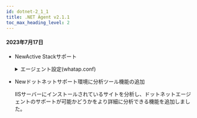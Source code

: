 ```yaml
---
id: dotnet-2_1_1
title: .NET Agent v2.1.1
toc_max_heading_level: 2
---
```


#### 2023年7月17日

-   <Status>New</Status>Active Stackサポート

    <details>
    <summary>エージェント設定(whatap.conf)</summary>

    **active_stack_enabled** <span class='type'>Boolean</span>

    デフォルト値 `true`

    アクティブスタックの追跡をアクティブにします。 **_分析_**>**_スタック_**メニューの**_トップスタック_**および**_ユニークスタック_**、**_アクティブスタック_**が該当します。

    </details>

-   <Status>New</Status>ドットネットサポート環境に分析ツール機能の追加

    IISサーバーにインストールされているサイトを分析し、ドットネットエージェントのサポートが可能かどうかをより詳細に分析できる機能を追加しました。
